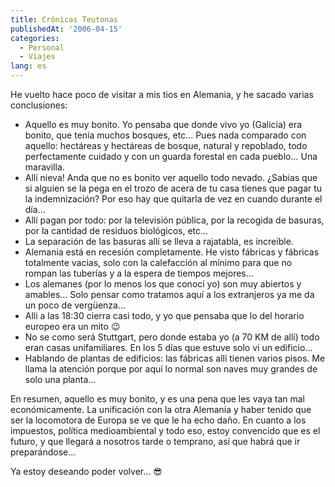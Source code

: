 ```yaml
---
title: Crónicas Teutonas
publishedAt: '2006-04-15'
categories:
  - Personal
  - Viajes
lang: es
---
```


He vuelto hace poco de visitar a mis tios en Alemania, y he sacado varias conclusiones:

- Aquello es muy bonito. Yo pensaba que donde vivo yo (Galicia) era bonito, que tenía muchos bosques, etc... Pues nada comparado con aquello: hectáreas y hectáreas de bosque, natural y repoblado, todo perfectamente cuidado y con un guarda forestal en cada pueblo... Una maravilla.
- Allí nieva! Anda que no es bonito ver aquello todo nevado. ¿Sabias que si alguien se la pega en el trozo de acera de tu casa tienes que pagar tu la indemnización? Por eso hay que quitarla de vez en cuando durante el día...
- Allí pagan por todo: por la televisión pública, por la recogida de basuras, por la cantidad de residuos biológicos, etc...
- La separación de las basuras allí se lleva a rajatabla, es increíble.
- Alemania está en recesión completamente. He visto fábricas y fábricas totalmente vacias, solo con la calefacción al mínimo para que no rompan las tuberías y a la espera de tiempos mejores...
- Los alemanes (por lo menos los que conocí yo) son muy abiertos y amables... Solo pensar como tratamos aquí a los extranjeros ya me da un poco de vergüenza...
- Alli a las 18:30 cierra casi todo, y yo que pensaba que lo del horario europeo era un mito 😉
- No se como será Stuttgart, pero donde estaba yo (a 70 KM de allí) todo eran casas unifamiliares. En los 5 días que estuve solo vi un edificio...
- Hablando de plantas de edificios: las fábricas allí tienen varios pisos. Me llama la atención porque por aquí lo normal son naves muy grandes de solo una planta...

En resumen, aquello es muy bonito, y es una pena que les vaya tan mal económicamente. La unificación con la otra Alemania y haber tenido que ser la locomotora de Europa se ve que le ha echo daño. En cuanto a los impuestos, política medioambiental y todo eso, estoy convencido que es el futuro, y que llegará a nosotros tarde o temprano, así que habrá que ir preparándose...

Ya estoy deseando poder volver... 😎
